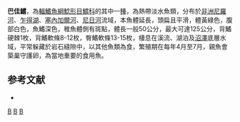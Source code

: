 {{Speciesbox 
| taxon = Bagrus bajad
| status = LC
| status_system = IUCN3.1
| authority = [[Forsskål|Forsskål]], 1775
| synonyms = *''Silurus bajad'', Forsskål, 1775
*''Porcus bajad'', Forsskål, 1775
*''Porcus docmac bayad'', Forsskål, 1775
}}
'''巴佳鱨'''，為[[輻鰭魚綱|輻鰭魚綱]][[鯰形目|鯰形目]][[鱨科|鱨科]]的其中一[[種|種]]，為熱帶淡水魚類，分布於[[非洲|非洲]][[尼羅河|尼羅河]]、[[乍得湖|乍得湖]]、[[塞內加爾河|塞內加爾河]]、[[尼日河|尼日河]]流域，本魚體延長，頭扁且平滑，體黃綠色，腹部白色，魚鰭深色，稚魚體側有斑點，體長一般50公分，最大可達125公分，背鰭硬棘1枚，背鰭軟條8-12枚，臀鰭軟條13-15枚，棲息在溪流、湖泊及[[沼澤|沼澤]]底層水域，平常躲藏於岩石縫隙中，以其他魚類為食，繁殖期在每年4月至7月，親魚會築巢守護卵，為當地重要的食用魚。

==参考文献==
*{{FishBase_species|genus=Bagrus|species=bajad|year=2015|month=3}}

{{Taxonbar}}

[[Category:1775年描述的鱼类|B]]
[[Category:食用魚|B]]
[[Category:鱨屬|B]]